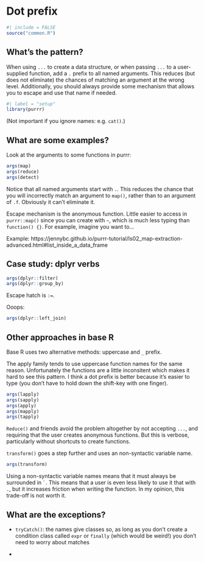 # Dot prefix {#dots-prefix}

```r
#| include = FALSE
source("common.R")
```

## What's the pattern?

When using `...` to create a data structure, or when passing `...` to a user-supplied function, add a `.` prefix to all named arguments.
This reduces (but does not eliminate) the chances of matching an argument at the wrong level.
Additionally, you should always provide some mechanism that allows you to escape and use that name if needed.

```r
#| label = "setup"
library(purrr)
```

(Not important if you ignore names: e.g. `cat()`.)

## What are some examples?

Look at the arguments to some functions in purrr:

```r
args(map)
args(reduce)
args(detect)
```

Notice that all named arguments start with `.`.
This reduces the chance that you will incorrectly match an argument to `map()`, rather than to an argument of `.f`.
Obviously it can't eliminate it.

Escape mechanism is the anonymous function.
Little easier to access in `purrr::map()` since you can create with `~`, which is much less typing than `function() {}`.
For example, imagine you want to...

Example: https://jennybc.github.io/purrr-tutorial/ls02_map-extraction-advanced.html#list_inside_a_data_frame

## Case study: dplyr verbs

```r
args(dplyr::filter)
args(dplyr::group_by)
```

Escape hatch is `:=`.

Ooops:

```r
args(dplyr::left_join)
```

## Other approaches in base R

Base R uses two alternative methods: uppercase and `_` prefix.

The apply family tends to use uppercase function names for the same reason.
Unfortunately the functions are a little inconsitent which makes it hard to see this pattern.
I think a dot prefix is better because it's easier to type (you don't have to hold down the shift-key with one finger).

```r
args(lapply)
args(sapply)
args(apply)
args(mapply)
args(tapply)
```

`Reduce()` and friends avoid the problem altogether by not accepting `...`, and requiring that the user creates anonymous functions.
But this is verbose, particularly without shortcuts to create functions.

`transform()` goes a step further and uses an non-syntactic variable name.

```r
args(transform)
```

Using a non-syntactic variable names means that it must always be surrounded in `` ` ``.
This means that a user is even less likely to use it that with `.`, but it increases friction when writing the function.
In my opinion, this trade-off is not worth it.

## What are the exceptions?

-   `tryCatch()`: the names give classes so, as long as you don't create a condition class called `expr` or `finally` (which would be weird!) you don't need to worry about matches

-   
